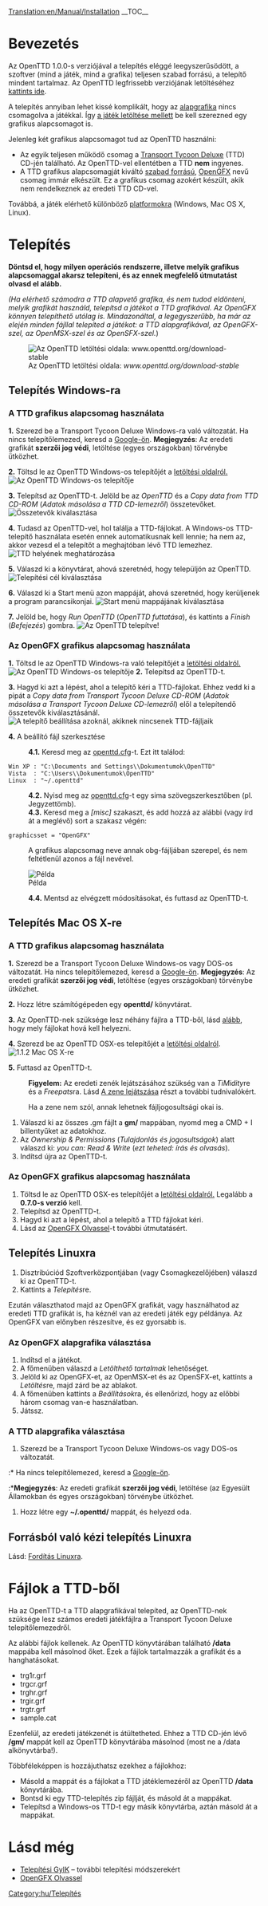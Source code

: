 [[Translation:en/Manual/Installation]]
{{hu/Tartalomjegyzék}}
__TOC__
=Bevezetés=
Az OpenTTD 1.0.0-s verziójával a telepítés eléggé leegyszerűsödött, a szoftver (mind a játék, mind a grafika) teljesen szabad forrású, a telepítő mindent tartalmaz. Az OpenTTD legfrissebb verziójának letöltéséhez [http://www.openttd.org/download-stable kattints ide].

A telepítés annyiban lehet kissé komplikált, hogy az [[hu/Archive/Community/Alapgrafika|alapgrafika]] nincs csomagolva a játékkal. Így [http://www.openttd.org/ a játék letöltése mellett] be kell szerezned egy grafikus alapcsomagot is.

Jelenleg két grafikus alapcsomagot tud az OpenTTD használni:
* Az egyik teljesen működő csomag a [http://hu.wikipedia.org/wiki/Transport_Tycoon_Deluxe Transport Tycoon Deluxe] (TTD) CD-jén található. Az OpenTTD-vel ellentétben a TTD '''nem''' ingyenes.
* A TTD grafikus alapcsomagját kiváltó [http://hu.wikipedia.org/wiki/Szabad_szoftver szabad forrású], [[hu/OpenGFX|OpenGFX]] nevű csomag immár elkészült. Ez a grafikus csomag azokért készült, akik nem rendelkeznek az eredeti TTD CD-vel.

Továbbá, a játék elérhető különböző [[hu/Operációs rendszer|platformokra]] (Windows, Mac OS X, Linux).

= Telepítés =
'''Döntsd el, hogy milyen operációs rendszerre, illetve melyik grafikus alapcsomaggal akarsz telepíteni, és az ennek megfelelő útmutatást olvasd el alább.'''
<p style="font-size: 90%">''(Ha elérhető számodra a TTD alapvető grafika, és nem tudod eldönteni, melyik grafikát használd, telepítsd a játékot a TTD grafikával. Az OpenGFX könnyen telepíthető utólag is. Mindazonáltal, a legegyszerűbb, ha már az elején minden fájllal telepíted a játékot: a TTD alapgrafikával, az OpenGFX-szel, az OpenMSX-szel és az OpenSFX-szel.'')</p>

[[File:en/Installation 1a.png|frame|center|Az OpenTTD letöltési oldala: ''www.openttd.org/download-stable'']]

== Telepítés Windows-ra ==
===A TTD grafikus alapcsomag használata===
'''1.''' Szerezd be a Transport Tycoon Deluxe Windows-ra való változatát. Ha nincs telepítőlemezed, keresd a [http://www.google.com/search?q=transport+tycoon+deluxe Google-ön]. '''Megjegyzés''': Az eredeti grafikát '''szerzői jog védi''', letöltése (egyes országokban) törvénybe ütközhet.

'''2.''' Töltsd le az OpenTTD Windows-os telepítőjét a [http://www.openttd.org/download-stable letöltési oldalról.]
[[File:en/Installation 1b.png|frame|center|Az OpenTTD Windows-os telepítője]]

'''3.''' Telepítsd az OpenTTD-t. Jelöld be az ''OpenTTD'' és a ''Copy data from TTD CD-ROM'' (''Adatok másolása a TTD CD-lemezről'') összetevőket.
[[File:en/Installation 2.png|frame|center|Összetevők kiválasztása]]

'''4.''' Tudasd az OpenTTD-vel, hol találja a TTD-fájlokat. A Windows-os TTD-telepítő használata esetén ennek automatikusnak kell lennie; ha nem az, akkor vezesd el a telepítőt a meghajtóban lévő TTD lemezhez.
[[File:en/Installation 3.png|frame|center|TTD helyének meghatározása]]

'''5.''' Válaszd ki a könyvtárat, ahová szeretnéd, hogy települjön az OpenTTD.
[[File:en/Installation 4.png|frame|center|Telepítési cél kiválasztása]]

'''6.''' Válaszd ki a Start menü azon mappáját, ahová szeretnéd, hogy kerüljenek a program parancsikonjai.
[[File:en/Installation 5.png|frame|center|Start menü mappájának kiválasztása]]

'''7.''' Jelöld be, hogy ''Run OpenTTD'' (''OpenTTD futtatása''), és kattints a ''Finish'' (''Befejezés'') gombra.
[[File:en/Installation 6.png|frame|center|Az OpenTTD telepítve!]]

===Az OpenGFX grafikus alapcsomag használata===
'''1.''' Töltsd le az OpenTTD Windows-ra való telepítőjét a [http://www.openttd.org/download-stable letöltési oldalról.]
[[File:en/Installation 1b.png|frame|center|Az OpenTTD Windows-os telepítője]]
'''2.''' Telepítsd az OpenTTD-t.

'''3.''' Hagyd ki azt a lépést, ahol a telepítő kéri a TTD-fájlokat. Ehhez vedd ki a pipát a ''Copy data from Transport Tycoon Deluxe CD-ROM'' (''Adatok másolása a Transport Tycoon Deluxe CD-lemezről'') elől a telepítendő összetevők kiválasztásánál.
[[File:en/Installation 2 gfx.png|frame|center|A telepítő beállítása azoknál, akiknek nincsenek TTD-fájljaik]]

'''4.''' A beállító fájl szerkesztése
:'''4.1.''' Keresd meg az [[hu/Archive/Manual/Settings/Openttd.cfg|openttd.cfg]]-t. Ezt itt találod:
 Win XP : "C:\Documents and Settings\<felhasználónév>\Dokumentumok\OpenTTD"
 Vista  : "C:\Users\<felhasználónév>\Dokumentumok\OpenTTD"
 Linux  : "~/.openttd"
:'''4.2.''' Nyisd meg az [[hu/Archive/Manual/Settings/Openttd.cfg|openttd.cfg]]-t egy sima szövegszerkesztőben (pl. Jegyzettömb).
:'''4.3.''' Keresd meg a ''[misc]'' szakaszt, és add hozzá az alábbi (vagy írd át a meglévő) sort a szakasz végén:
 graphicsset = "OpenGFX"
: A grafikus alapcsomag neve annak obg-fájljában szerepel, és nem feltétlenül azonos a fájl nevével.
[[File:en/Installation 9 grx manual configuration cfg.png|frame|center|Példa]]
:'''4.4.''' Mentsd az elvégzett módosításokat, és futtasd az OpenTTD-t.


== Telepítés Mac OS X-re ==
<!-- The following paragraph seems to be outdated, so I haven't translated it.
{{Note
| 1=There were no official binaries for Mac OS X for the 1.0.x branch. However, support has now resumed for the 1.1.x branch, please download the latest '''official''' testing binary (currently 1.1.0 beta5) to make sure any remaining bugs are found}}
-->
===A TTD grafikus alapcsomag használata===
'''1.''' Szerezd be a Transport Tycoon Deluxe Windows-os vagy DOS-os változatát. Ha nincs telepítőlemezed, keresd a [http://www.google.com/search?q=transport+tycoon+deluxe Google-ön]. '''Megjegyzés''': Az eredeti grafikát '''szerzői jog védi''', letöltése (egyes országokban) törvénybe ütközhet.

'''2.''' Hozz létre számítógépeden egy '''openttd/''' könyvtárat.

'''3.''' Az OpenTTD-nek szüksége lesz néhány fájlra a TTD-ből, lásd [[#fajlok-a-ttd-bol|alább]], hogy mely fájlokat hová kell helyezni.

'''4.''' Szerezd be az OpenTTD OSX-es telepítőjét a [http://www.openttd.org/download-stable letöltési oldalról].
[[File:en/Installation 1b osx.png|frame|center|1.1.2 Mac OS X-re]]

'''5.''' Futtasd az OpenTTD-t.


:'''Figyelem:''' Az eredeti zenék lejátszásához szükség van a ''TiMidity''re és a ''Freepats''ra. Lásd [[hu/Fordítás Linuxra#a-zene-lejatszasa|A zene lejátszása]] részt a további tudnivalókért.


:Ha a zene nem szól, annak lehetnek fájljogosultsági okai is.
#Válaszd ki az összes .gm fájlt a '''gm/''' mappában, nyomd meg a CMD + I billentyűket az adatokhoz.
#Az ''Ownership & Permissions'' (''Tulajdonlás és jogosultságok'') alatt válaszd ki: ''you can: Read & Write'' (''ezt teheted: írás és olvasás'').
#Indítsd újra az OpenTTD-t.

===Az OpenGFX grafikus alapcsomag használata===
# Töltsd le az OpenTTD OSX-es telepítőjét a [http://www.openttd.org/download-stable letöltési oldalról.] Legalább a '''0.7.0-s verzió''' kell.
# Telepítsd az OpenTTD-t.
# Hagyd ki azt a lépést, ahol a telepítő a TTD fájlokat kéri.
# Lásd az [[hu/OpenGFX Olvassel#az-openttd-kezi-telepitese|OpenGFX Olvassel]]-t további útmutatásért.

== Telepítés Linuxra ==

#Disztribúciód Szoftverközpontjában (vagy Csomagkezelőjében) válaszd ki az OpenTTD-t.
#Kattints a ''Telepítés''re.

Ezután választhatod majd az OpenGFX grafikát, vagy használhatod az eredeti TTD grafikát is, ha kéznél van az eredeti játék egy példánya.
Az OpenGFX van előnyben részesítve, és ez gyorsabb is.

===Az OpenGFX alapgrafika választása===
#Indítsd el a játékot.
#A főmenüben válaszd a ''Letölthető tartalmak'' lehetőséget.
#Jelöld ki az OpenGFX-et, az OpenMSX-et és az OpenSFX-et, kattints a ''Letöltés''re, majd zárd be az ablakot.
#A főmenüben kattints a ''Beállítások''ra, és ellenőrizd, hogy az előbbi három csomag van-e használatban.
#Játssz.

===A TTD alapgrafika választása===
#Szerezd be a Transport Tycoon Deluxe Windows-os vagy DOS-os változatát.
:* Ha nincs telepítőlemezed, keresd a [http://www.google.com/search?q=transport+tycoon+deluxe Google-ön].
:*'''Megjegyzés''': Az eredeti grafikát '''szerzői jog védi''', letöltése (az Egyesült Államokban és egyes országokban) törvénybe ütközhet.
#Hozz létre egy '''~/.openttd/''' mappát, és helyezd oda.

== Forrásból való kézi telepítés Linuxra ==
Lásd: [[hu/Fordítás Linuxra|Fordítás Linuxra]].

= Fájlok a TTD-ből=
Ha az OpenTTD-t a TTD alapgrafikával telepíted, az OpenTTD-nek szüksége lesz számos eredeti játékfájlra a Transport Tycoon Deluxe telepítőlemezedről.

Az alábbi fájlok kellenek. Az OpenTTD könyvtárában található '''/data''' mappába kell másolnod őket. Ezek a fájlok tartalmazzák a grafikát és a hanghatásokat.
* trg1r.grf
* trgcr.grf
* trghr.grf
* trgir.grf
* trgtr.grf
* sample.cat


Ezenfelül, az eredeti játékzenét is átültetheted. Ehhez a TTD CD-jén lévő '''/gm/''' mappát kell az OpenTTD könyvtárába másolnod (most ne a /data alkönyvtárba!).


Többféleképpen is hozzájuthatsz ezekhez a fájlokhoz:
* Másold a mappát és a fájlokat a TTD játéklemezéről az OpenTTD '''/data''' könyvtárába.
* Bontsd ki egy TTD-telepítés zip fájlját, és másold át a mappákat.
* Telepítsd a Windows-os TTD-t egy másik könyvtárba, aztán másold át a mappákat.

= Lásd még=
* [[hu/Telepítési GyIK|Telepítési GyIK]] – további telepítési módszerekért
* [[hu/OpenGFX Olvassel|OpenGFX Olvassel]]

[[Category:hu/Telepítés]]